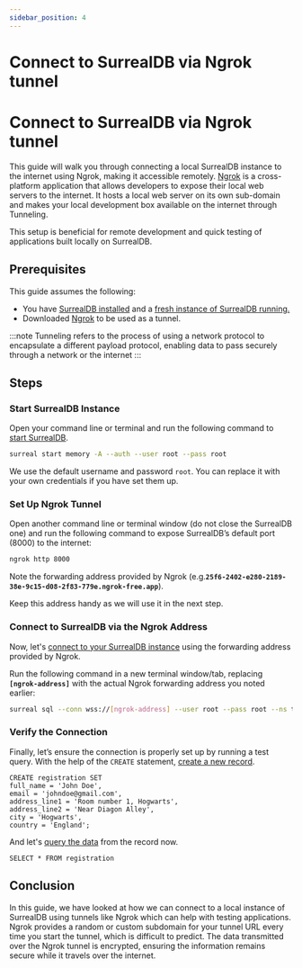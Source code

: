 ```yaml
---
sidebar_position: 4
---
```


# Connect to SurrealDB via Ngrok tunnel

# Connect to SurrealDB via Ngrok tunnel

This guide will walk you through connecting a local SurrealDB instance to the internet using Ngrok, making it accessible remotely. 
[Ngrok](https://ngrok.com/) is a cross-platform application that allows developers to expose their local web servers to the internet. It hosts a local web server on its own sub-domain and makes your local development box available on the internet through Tunneling.

This setup is beneficial for remote development and quick testing of applications built locally on SurrealDB. 

## Prerequisites

This guide assumes the following:

- You have [SurrealDB installed](/docs/surrealdb/installation/overview) and a [fresh instance of SurrealDB running.](/docs/surrealdb/introduction/start)
- Downloaded [Ngrok](https://ngrok.com/download) to be used as a tunnel.

:::note
Tunneling refers to the process of using a network protocol to encapsulate a different payload protocol, enabling data to pass securely through a network or the internet
:::

## Steps

### Start SurrealDB Instance

Open your command line or terminal and run the following command to [start SurrealDB](/docs/surrealdb/introduction/start).
    
```bash
surreal start memory -A --auth --user root --pass root
```
    
We use the default username and password `root`. You can replace it with your own credentials if you have set them up.
   
### Set Up Ngrok Tunnel
    
Open another command line or terminal window (do not close the SurrealDB one) and run the following command to expose SurrealDB’s default port (8000) to the internet:
    
```bash
ngrok http 8000
```
    
Note the forwarding address provided by Ngrok (e.g.**`25f6-2402-e280-2189-38e-9c15-d08-2f83-779e.ngrok-free.app`**).
    
Keep this address handy as we will use it in the next step.
    
### Connect to SurrealDB via the Ngrok Address
    
Now, let's [connect to your SurrealDB instance](/docs/surrealdb/cli/sql/) using the forwarding address provided by Ngrok.
    
Run the following command in a new terminal window/tab, replacing **`[ngrok-address]`** with the actual Ngrok forwarding address you noted earlier:
    
```bash
surreal sql --conn wss://[ngrok-address] --user root --pass root --ns test --db test --pretty
```
    
### Verify the Connection
    
Finally, let’s ensure the connection is properly set up by running a test query.
With the help of the `CREATE` statement, [create a new record](/docs/surrealdb/surrealql/statements/create). 
    
```surql
CREATE registration SET 
full_name = 'John Doe',
email = 'johndoe@gmail.com',
address_line1 = 'Room number 1, Hogwarts',
address_line2 = 'Near Diagon Alley',
city = 'Hogwarts',
country = 'England';
```
And let's [query the data](/docs/surrealdb/surrealql/statements/select) from the record now. 
```surql
SELECT * FROM registration
 ```

## Conclusion

In this guide, we have looked at how we can connect to a local instance of SurrealDB using tunnels like Ngrok which can help with testing applications. Ngrok provides a random or custom subdomain for your tunnel URL every time you start the tunnel, which is difficult to predict. The data transmitted over the Ngrok tunnel is encrypted, ensuring the information remains secure while it travels over the internet.

